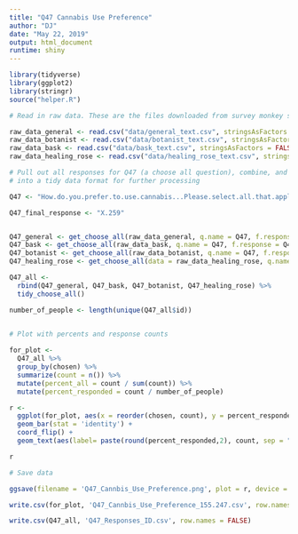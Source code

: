 ```yaml
---
title: "Q47 Cannabis Use Preference"
author: "DJ"
date: "May 22, 2019"
output: html_document
runtime: shiny
---
```


```r
library(tidyverse)
library(ggplot2)
library(stringr)
source("helper.R")
```

```r
# Read in raw data. These are the files downloaded from survey monkey saved as a .csv

raw_data_general <- read.csv("data/general_text.csv", stringsAsFactors = FALSE)
raw_data_botanist <- read.csv("data/botanist_text.csv", stringsAsFactors = FALSE)
raw_data_bask <- read.csv("data/bask_text.csv", stringsAsFactors = FALSE)
raw_data_healing_rose <- read.csv("data/healing_rose_text.csv", stringsAsFactors = FALSE)

```

```r
# Pull out all responses for Q47 (a choose all question), combine, and turn
# into a tidy data format for further processing

Q47 <- "How.do.you.prefer.to.use.cannabis...Please.select.all.that.apply."

Q47_final_response <- "X.259"


Q47_general <- get_choose_all(raw_data_general, q.name = Q47, f.response = Q47_final_response)
Q47_bask <- get_choose_all(raw_data_bask, q.name = Q47, f.response = Q47_final_response)
Q47_botanist <- get_choose_all(raw_data_botanist, q.name = Q47, f.response = Q47_final_response)
Q47_healing_rose <- get_choose_all(data = raw_data_healing_rose, q.name = Q47, f.response = Q47_final_response)

Q47_all <- 
  rbind(Q47_general, Q47_bask, Q47_botanist, Q47_healing_rose) %>%
  tidy_choose_all()

number_of_people <- length(unique(Q47_all$id))
  
```

```r
# Plot with percents and response counts

for_plot <-
  Q47_all %>%
  group_by(chosen) %>%
  summarize(count = n()) %>%
  mutate(percent_all = count / sum(count)) %>%
  mutate(percent_responded = count / number_of_people)

r <- 
  ggplot(for_plot, aes(x = reorder(chosen, count), y = percent_responded)) +
  geom_bar(stat = 'identity') +
  coord_flip() +
  geom_text(aes(label= paste(round(percent_responded,2), count, sep = "***")))

r

```

```r
# Save data

ggsave(filename = 'Q47_Cannbis_Use_Preference.png', plot = r, device = 'png')

write.csv(for_plot, 'Q47_Cannbis_Use_Preference_155.247.csv', row.names = FALSE)

write.csv(Q47_all, 'Q47_Responses_ID.csv', row.names = FALSE)

```
